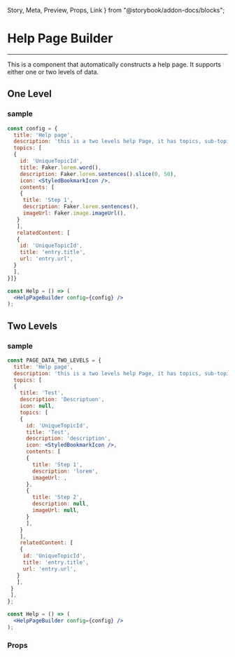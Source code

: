   Story,
  Meta,
  Preview,
  Props,
  Link
} from "@storybook/addon-docs/blocks";

<Meta title="toolbox-ui/Helpers/Help Page Builder" component={HelpPageBuilder} />

# Help Page Builder
<hr />

This is a component that automatically constructs a help page. It supports either one or two levels of data.

## One Level
<Preview withSource="none">
  <Story name="One Level">
    <OneLevel />
  </Story>
</Preview>

### sample

```jsx
const config = {
  title: 'Help page',
  description: 'this is a two levels help Page, it has topics, sub-topic and contents',
  topics: [
  {
    id: 'UniqueTopicId',
    title: Faker.lorem.word(),
    description: Faker.lorem.sentences().slice(0, 50),
    icon: <StyledBookmarkIcon />,
    contents: [
    {
     title: 'Step 1',
     description: Faker.lorem.sentences(),
     imageUrl: Faker.image.imageUrl(),
   }
   ],
   relatedContent: [
   {
    id: 'UniqueTopicId',
    title: 'entry.title',
    url: 'entry.url',
  }
  ],
}]}

const Help = () => (
  <HelpPageBuilder config={config} />
);
```

## Two Levels
<Preview withSource="none">
  <Story name="Two Levels">
      <TwoLevels />
  </Story>
</Preview>


### sample

```jsx
const PAGE_DATA_TWO_LEVELS = {
  title: 'Help page',
  description: 'this is a two levels help Page, it has topics, sub-topic and contents',
  topics: [
  {
    title: 'Test',
    description: 'Descriptuon',
    icon: null,
    topics: [
    {
      id: 'UniqueTopicId',
      title: 'Test',
      description: 'description',
      icon: <StyledBookmarkIcon />,
      contents: [
      {
        title: 'Step 1',
        description: 'lorem',
        imageUrl: ,
      },
      {
        title: 'Step 2',
        description: null,
        imageUrl: null,
      }
      ],
    }
    ],
    relatedContent: [
    {
     id: 'UniqueTopicId',
     title: 'entry.title',
     url: 'entry.url',
   }
   ],
 }
 ],
};

const Help = () => (
  <HelpPageBuilder config={config} />
);
```

### Props
<Props of={HelpPageBuilder} />
